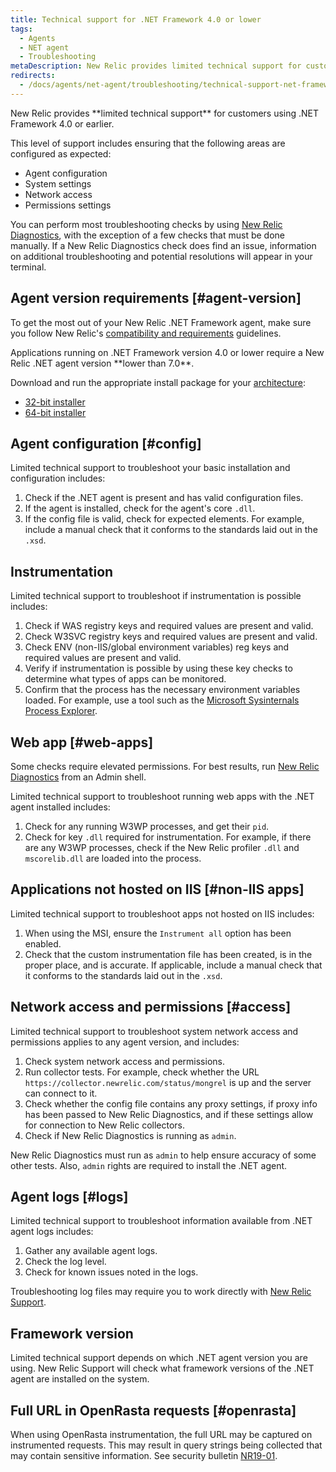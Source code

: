 ```yaml
---
title: Technical support for .NET Framework 4.0 or lower
tags:
  - Agents
  - NET agent
  - Troubleshooting
metaDescription: New Relic provides limited technical support for customers using .NET framework 4.0 or earlier.
redirects:
  - /docs/agents/net-agent/troubleshooting/technical-support-net-frameworks-40-or-earlier
---
```


<Callout variant="important">
  New Relic provides **limited technical support** for customers using .NET Framework 4.0 or earlier. 
</Callout>

This level of support includes ensuring that the following areas are configured as expected:

* Agent configuration
* System settings
* Network access
* Permissions settings

You can perform most troubleshooting checks by using [New Relic Diagnostics](/docs/agents/manage-apm-agents/troubleshooting/new-relic-diagnostics), with the exception of a few checks that must be done manually. If a New Relic Diagnostics check does find an issue, information on additional troubleshooting and potential resolutions will appear in your terminal.

## Agent version requirements [#agent-version]

To get the most out of your New Relic .NET Framework agent, make sure you follow New Relic's [compatibility and requirements](/docs/agents/net-agent/getting-started/compatibility-requirements-net-agent) guidelines.

<Callout variant="important">
  Applications running on .NET Framework version 4.0 or lower require a New Relic .NET agent version **lower than 7.0**.
</Callout>

Download and run the appropriate install package for your [architecture](/docs/agents/net-agent/getting-started/compatibility-requirements-net-agent#architecture):

* [32-bit installer](https://download.newrelic.com/dot_net_agent/6.x_release/NewRelicDotNetAgent_x86.msi)
* [64-bit installer](https://download.newrelic.com/dot_net_agent/6.x_release/NewRelicDotNetAgent_x64.msi)

## Agent configuration [#config]

Limited technical support to troubleshoot your basic installation and configuration includes:

1. Check if the .NET agent is present and has valid configuration files.
2. If the agent is installed, check for the agent's core `.dll`.
3. If the config file is valid, check for expected elements. For example, include a manual check that it conforms to the standards laid out in the `.xsd`.

## Instrumentation

Limited technical support to troubleshoot if instrumentation is possible includes:

1. Check if WAS registry keys and required values are present and valid.
2. Check W3SVC registry keys and required values are present and valid.
3. Check ENV (non-IIS/global environment variables) reg keys and required values are present and valid.
4. Verify if instrumentation is possible by using these key checks to determine what types of apps can be monitored.
5. Confirm that the process has the necessary environment variables loaded. For example, use a tool such as the [Microsoft Sysinternals Process Explorer](https://docs.microsoft.com/en-us/sysinternals/downloads/process-explorer).

## Web app [#web-apps]

Some checks require elevated permissions. For best results, run [New Relic Diagnostics](/docs/agents/manage-apm-agents/troubleshooting/new-relic-diagnostics) from an Admin shell.

Limited technical support to troubleshoot running web apps with the .NET agent installed includes:

1. Check for any running W3WP processes, and get their `pid`.
2. Check for key `.dll` required for instrumentation. For example, if there are any W3WP processes, check if the New Relic profiler `.dll` and `mscorelib.dll` are loaded into the process.

## Applications not hosted on IIS [#non-IIS apps]

Limited technical support to troubleshoot apps not hosted on IIS includes:

1. When using the MSI, ensure the `Instrument all` option has been enabled.
2. Check that the custom instrumentation file has been created, is in the proper place, and is accurate. If applicable, include a manual check that it conforms to the standards laid out in the `.xsd`.

## Network access and permissions [#access]

Limited technical support to troubleshoot system network access and permissions applies to any agent version, and includes:

1. Check system network access and permissions.
2. Run collector tests. For example, check whether the URL `https://collector.newrelic.com/status/mongrel` is up and the server can connect to it.
3. Check whether the config file contains any proxy settings, if proxy info has been passed to New Relic Diagnostics, and if these settings allow for connection to New Relic collectors.
4. Check if New Relic Diagnostics is running as `admin`.

New Relic Diagnostics must run as `admin` to help ensure accuracy of some other tests. Also, `admin` rights are required to install the .NET agent.

## Agent logs [#logs]

Limited technical support to troubleshoot information available from .NET agent logs includes:

1. Gather any available agent logs.
2. Check the log level.
3. Check for known issues noted in the logs.

Troubleshooting log files may require you to work directly with [New Relic Support](https://support.newrelic.com/).

## Framework version

Limited technical support depends on which .NET agent version you are using. New Relic Support will check what framework versions of the .NET agent are installed on the system.

## Full URL in OpenRasta requests [#openrasta]

When using OpenRasta instrumentation, the full URL may be captured on instrumented requests. This may result in query strings being collected that may contain sensitive information. See security bulletin [NR19-01](/docs/using-new-relic/new-relic-security/security-bulletins/security-bulletin-nr19-01).
